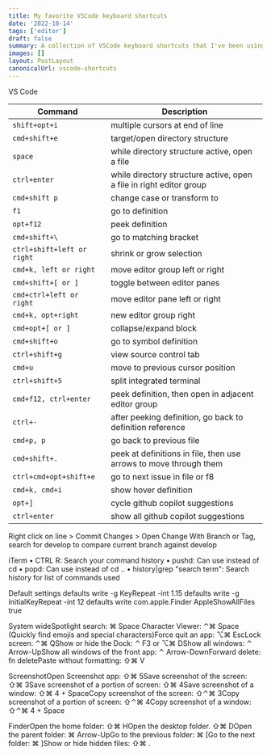 ```yaml
---
title: My favorite VSCode keyboard shortcuts
date: '2022-10-14'
tags: ['editor']
draft: false
summary: A collection of VSCode keyboard shortcuts that I've been using over the past two years.
images: []
layout: PostLayout
canonicalUrl: vscode-shortcuts
---
```


VS Code

| Command                    | Description                                                         |
| -------------------------- | ------------------------------------------------------------------- |
| `shift+opt+i`              | multiple cursors at end of line                                     |
| `cmd+shift+e`              | target/open directory structure                                     |
| `space`                    | while directory structure active, open a file                       |
| `ctrl+enter`               | while directory structure active, open a file in right editor group |
| `cmd+shift p`              | change case or transform to                                         |
| `f1`                       | go to definition                                                    |
| `opt+f12`                  | peek definition                                                     |
| `cmd+shift+\`              | go to matching bracket                                              |
| `ctrl+shift+left or right` | shrink or grow selection                                            |
| `cmd+k, left or right`     | move editor group left or right                                     |
| `cmd+shift+[ or ]`         | toggle between editor panes                                         |
| `cmd+ctrl+left or right`   | move editor pane left or right                                      |
| `cmd+k, opt+right`         | new editor group right                                              |
| `cmd+opt+[ or ]`           | collapse/expand block                                               |
| `cmd+shift+o`              | go to symbol definition                                             |
| `ctrl+shift+g`             | view source control tab                                             |
| `cmd+u`                    | move to previous cursor position                                    |
| `ctrl+shift+5`             | split integrated terminal                                           |
| `cmd+f12, ctrl+enter`      | peek definition, then open in adjacent editor group                 |
| `ctrl+-`                   | after peeking definition, go back to definition reference           |
| `cmd+p, p`                 | go back to previous file                                            |
| `cmd+shift+.`              | peek at definitions in file, then use arrows to move through them   |
| `ctrl+cmd+opt+shift+e`     | go to next issue in file or f8                                      |
| `cmd+k, cmd+i`             | show hover definition                                               |
| `opt+]`                    | cycle github copilot suggestions                                    |
| `ctrl+enter`               | show all github copilot suggestions                                 |

Right click on line > Commit Changes > Open Change With Branch or Tag, search for develop to compare current branch against develop

iTerm
• CTRL R: Search your command history
• pushd: Can use instead of cd
• popd: Can use instead of cd ..
• history|grep "search term": Search history for list of commands used

Default settings
defaults write -g KeyRepeat -int 1.15
defaults write -g InitialKeyRepeat -int 12
defaults write com.apple.Finder AppleShowAllFiles true

System wideSpotlight search: ⌘ Space Character Viewer: ⌃⌘ Space (Quickly find emojis and special characters)Force quit an app: ⌥⌘ EscLock screen: ⌃⌘ QShow or hide the Dock: ⌃ F3 or ⌥⌘ DShow all windows: ⌃ Arrow-UpShow all windows of the front app: ⌃ Arrow-DownForward delete: fn deletePaste without formatting: ⇧⌘ V

ScreenshotOpen Screenshot app: ⇧⌘ 5Save screenshot of the screen: ⇧⌘ 3Save screenshot of a portion of screen: ⇧⌘ 4Save screenshot of a window: ⇧⌘ 4 + SpaceCopy screenshot of the screen: ⇧⌃⌘ 3Copy screenshot of a portion of screen: ⇧⌃⌘ 4Copy screenshot of a window: ⇧⌃⌘ 4 + Space

FinderOpen the home folder: ⇧⌘ HOpen the desktop folder. ⇧⌘ DOpen the parent folder: ⌘ Arrow-UpGo to the previous folder: ⌘ [Go to the next folder: ⌘ ]Show or hide hidden files: ⇧⌘ .

